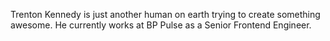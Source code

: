 Trenton Kennedy is just another human on earth trying to create something awesome. He currently works at BP Pulse as a Senior Frontend Engineer. 
